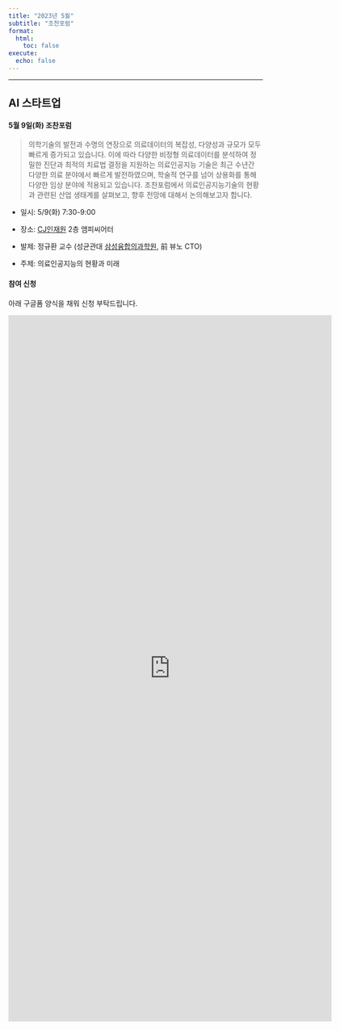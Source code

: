```yaml
---
title: "2023년 5월"
subtitle: "조찬포럼"
format:
  html:
    toc: false
execute:
  echo: false
---
```


------------------------------------------------------------------------

## AI 스타트업

#### 5월 9일(화) 조찬포럼

> 의학기술의 발전과 수명의 연장으로 의료데이터의 복잡성, 다양성과 규모가 모두 빠르게 증가되고 있습니다. 이에 따라 다양한 비정형 의료데이터를 분석하여 정밀한 진단과 최적의 치료법 결정을 지원하는 의료인공지능 기술은 최근 수년간 다양한 의료 분야에서 빠르게 발전하였으며, 학술적 연구를 넘어 상용화를 통해 다양한 임상 분야에 적용되고 있습니다. 조찬포럼에서 의료인공지능기술의 현황과 관련된 산업 생태계를 살펴보고, 향후 전망에 대해서 논의해보고자 합니다.

-   일시: 5/9(화) 7:30-9:00

-   장소: [CJ인재원](https://naver.me/FGoeILmX) 2층 앰피씨어터

-   발제: 정규환 교수 (성균관대 [삼성융합의과학원](https://saihst.skku.edu/m/index.php), 前 뷰노 CTO)

-   주제: 의료인공지능의 현황과 미래

#### 참여 신청

아래 구글폼 양식을 채워 신청 부탁드립니다.

<iframe src="https://docs.google.com/forms/d/e/1FAIpQLSfcE3ieDh2FV9AKvIv_CkydX1g_QiNmYSOtmSwHLSto6-6Tjg/viewform?embedded=true" width="640" height="1400" frameborder="0" marginheight="0" marginwidth="0">

Loading...

</iframe>
